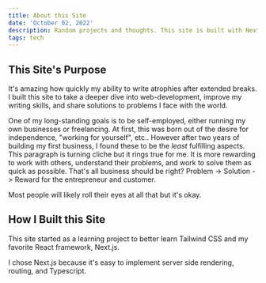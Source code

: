 ```yaml
---
title: About this Site
date: 'October 02, 2022'
description: Random projects and thoughts. This site is built with Next.js, Tailwind, and MDX.
tags: tech
---
```

## This Site's Purpose
It's amazing how quickly my ability to write atrophies after extended breaks. I built this site to take a deeper dive
into web-development, improve my writing skills, and share solutions to problems I face with the world.  

One of my long-standing goals is to be self-employed, either running my own businesses or freelancing. At first, this was born out of 
the desire for independence, "working for yourself", etc.. However after two years of building my first business, I found these to be the *least* fulfilling aspects.
This paragraph is turning cliche but it rings true for me. It is more rewarding to work with others, understand their problems, and work to solve them as 
quick as possible. That's all business should be right? Problem -> Solution -> Reward for the entrepreneur and customer. 

Most people will likely roll their eyes at all that but it's okay. 


## How I Built this Site
This site started as a learning project to better learn Tailwind CSS and my favorite React framework, Next.js.

I chose Next.js because it's easy to implement server side rendering, routing, and Typescript.





